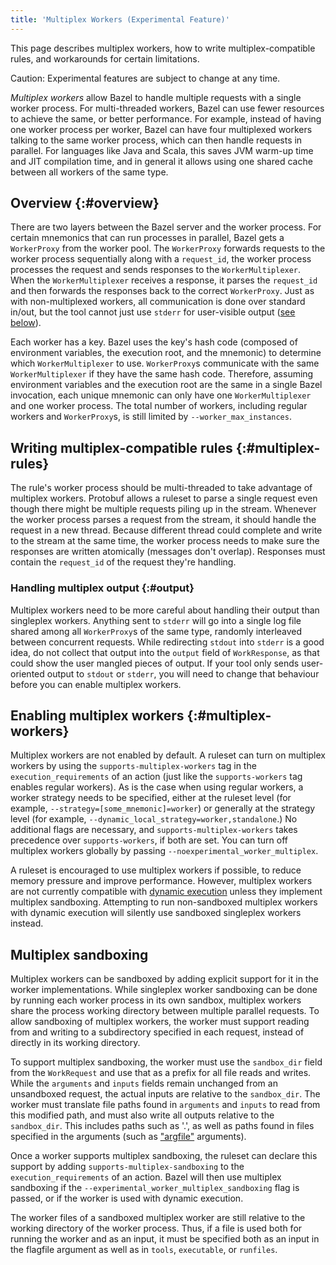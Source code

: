 ```yaml
---
title: 'Multiplex Workers (Experimental Feature)'
---
```


This page describes multiplex workers, how to write multiplex-compatible
rules, and workarounds for certain limitations.

Caution: Experimental features are subject to change at any time.

_Multiplex workers_ allow Bazel to handle multiple requests with a single worker
process. For multi-threaded workers, Bazel can use fewer resources to
achieve the same, or better performance. For example, instead of having one
worker process per worker, Bazel can have four multiplexed workers talking to
the same worker process, which can then handle requests in parallel. For
languages like Java and Scala, this saves JVM warm-up time and JIT compilation
time, and in general it allows using one shared cache between all workers of
the same type.

## Overview {:#overview}

There are two layers between the Bazel server and the worker process. For certain
mnemonics that can run processes in parallel, Bazel gets a `WorkerProxy` from
the worker pool. The `WorkerProxy` forwards requests to the worker process
sequentially along with a `request_id`, the worker process processes the request
and sends responses to the `WorkerMultiplexer`. When the `WorkerMultiplexer`
receives a response, it parses the `request_id` and then forwards the responses
back to the correct `WorkerProxy`. Just as with non-multiplexed workers, all
communication is done over standard in/out, but the tool cannot just use
`stderr` for user-visible output ([see below](#output)).

Each worker has a key. Bazel uses the key's hash code (composed of environment
variables, the execution root, and the mnemonic) to determine which
`WorkerMultiplexer` to use. `WorkerProxy`s communicate with the same
`WorkerMultiplexer` if they have the same hash code. Therefore, assuming
environment variables and the execution root are the same in a single Bazel
invocation, each unique mnemonic can only have one `WorkerMultiplexer` and one
worker process. The total number of workers, including regular workers and
`WorkerProxy`s, is still limited by `--worker_max_instances`.

## Writing multiplex-compatible rules {:#multiplex-rules}

The rule's worker process should be multi-threaded to take advantage of
multiplex workers. Protobuf allows a ruleset to parse a single request even
though there might be multiple requests piling up in the stream. Whenever the
worker process parses a request from the stream, it should handle the request in
a new thread. Because different thread could complete and write to the stream at
the same time, the worker process needs to make sure the responses are written
atomically (messages don't overlap). Responses must contain the
`request_id` of the request they're handling.

### Handling multiplex output {:#output}

Multiplex workers need to be more careful about handling their output than
singleplex workers. Anything sent to `stderr` will go into a single log file
shared among all `WorkerProxy`s of the same type,
randomly interleaved between concurrent requests. While redirecting `stdout`
into `stderr` is a good idea, do not collect that output into the `output`
field of `WorkResponse`, as that could show the user mangled pieces of output.
If your tool only sends user-oriented output to `stdout` or `stderr`, you will
need to change that behaviour before you can enable multiplex workers.

## Enabling multiplex workers {:#multiplex-workers}

Multiplex workers are not enabled by default. A ruleset can turn on multiplex
workers by using the `supports-multiplex-workers` tag in the
`execution_requirements` of an action (just like the `supports-workers` tag
enables regular workers). As is the case when using regular workers, a worker
strategy needs to be specified, either at the ruleset level (for example,
`--strategy=[some_mnemonic]=worker`) or generally at the strategy level (for
example, `--dynamic_local_strategy=worker,standalone`.) No additional flags are
necessary, and `supports-multiplex-workers` takes precedence over
`supports-workers`, if both are set. You can turn off multiplex workers
globally by passing `--noexperimental_worker_multiplex`.

A ruleset is encouraged to use multiplex workers if possible,  to reduce memory
pressure and improve performance. However, multiplex workers are not currently
compatible with [dynamic execution](/versions/6.1.0/docs/dynamic-execution) unless they
implement multiplex sandboxing. Attempting to run non-sandboxed multiplex
workers with dynamic execution will silently use sandboxed
singleplex workers instead.

## Multiplex sandboxing

Multiplex workers can be sandboxed by adding explicit support for it in the
worker implementations. While singleplex worker sandboxing can be done by
running each worker process in its own sandbox, multiplex workers share the
process working directory between multiple parallel requests. To allow
sandboxing of multiplex workers, the worker must support reading from and
writing to a subdirectory specified in each request, instead of directly in
its working directory.

To support multiplex sandboxing, the worker must use the `sandbox_dir` field
from the `WorkRequest` and use that as a prefix for all file reads and writes.
While the `arguments` and `inputs` fields remain unchanged from an unsandboxed
request, the actual inputs are relative to the `sandbox_dir`. The worker must
translate file paths found in `arguments` and `inputs` to read from this
modified path, and must also write all outputs relative to the `sandbox_dir`.
This includes paths such as '.', as well as paths found in files specified
in the arguments (such as ["argfile"](https://docs.oracle.com/javase/7/docs/technotes/tools/windows/javac.html#commandlineargfile) arguments).

Once a worker supports multiplex sandboxing, the ruleset can declare this
support by adding `supports-multiplex-sandboxing` to the
`execution_requirements` of an action. Bazel will then use multiplex sandboxing
if the `--experimental_worker_multiplex_sandboxing` flag is passed, or if
the worker is used with dynamic execution.

The worker files of a sandboxed multiplex worker are still relative to the
working directory of the worker process. Thus, if a file is
used both for running the worker and as an input, it must be specified both as
an input in the flagfile argument as well as in `tools`, `executable`, or
`runfiles`.
